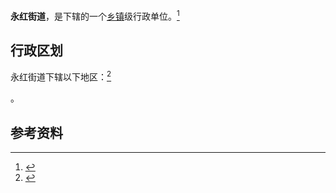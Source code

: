 {{中国乡级行政区|32/04/04/002/000}}

'''永红街道'''，是{{PRC admin/fullname|32/04/04/002/000|3}}下辖的一个[[乡镇|乡镇]]级行政单位。<ref>{{PRC admin/ref sgc|{{PRC admin/parent|32/04/04/002/000}}}}</ref>

== 行政区划 ==

永红街道下辖以下地区：<ref>{{PRC admin/ref sgc|32/04/04/002/000}}</ref>

{{PRC admin/children|32/04/04/002/000}}。

== 参考资料 ==

{{reflist}}

{{行政区划小作品}}
{{PRC admin/navcat|32/04/04/002/000}}